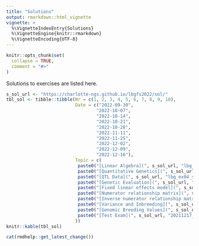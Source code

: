 ```yaml
---
title: "Solutions"
output: rmarkdown::html_vignette
vignette: >
  %\VignetteIndexEntry{Solutions}
  %\VignetteEngine{knitr::rmarkdown}
  %\VignetteEncoding{UTF-8}
---
```


```r
knitr::opts_chunk$set(
  collapse = TRUE,
  comment = "#>"
)
```

Solutions to exercises are listed here.

```r
s_sol_url <- "https://charlotte-ngs.github.io/lbgfs2022/sol/"
tbl_sol <- tibble::tibble(Nr = c(1, 2, 3, 4, 5, 6, 7, 8, 9, 10),
                          Date = c("2022-09-30",
                                  "2022-10-07",
                                  "2022-10-14",
                                  "2022-10-21",
                                  "2022-10-28",
                                  "2022-11-11",
                                  "2022-11-25",
                                  "2022-12-02",
                                  "2022-12-09",
                                  "2022-12-16"),
                          Topic = c(
                           paste0("[Linear Algebra](", s_sol_url, "lbg_ex02_sol.pdf)", collapse = ""),
                           paste0("[Quantitative Genetics](", s_sol_url, "lbg_ex03_sol.pdf)", collapse = ""),
                           paste0("[QTL Data](", s_sol_url, "lbg_ex04_sol.pdf)", collapse = ""),
                           paste0("[Genetic Evaluation](", s_sol_url, "lbg_ex05_sol.pdf)", collapse = ""),
                           paste0("[Fixed linear effects model](", s_sol_url, "lbg_ex06_sol.pdf)", collapse = ""),
                           paste0("[Numerator relationship matrix](", s_sol_url, "lbg_ex07_sol.pdf)", collapse = ""),
                           paste0("[Inverse numerator relationship matrix](", s_sol_url, "lbg_ex08_sol.pdf)", collapse = ""),
                           paste0("[Variance and Inbreeding](", s_sol_url, "lbg_ex09.pdf)", collapse = ""),
                           paste0("[Genomic Breeding Values](", s_sol_url, "lbg_ex10_sol.pdf)", collapse = ""),
                           paste0("[Test Exam](", s_sol_url, "20211217_sol_exam.pdf)", collapse = "")
                          ))
knitr::kable(tbl_sol)
```


```r
cat(rmdhelp::get_latest_change())
```
